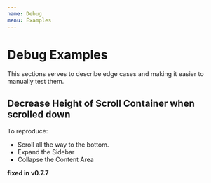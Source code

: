 ```yaml
---
name: Debug
menu: Examples
---
```



# Debug Examples

This sections serves to describe edge cases and making it easier to manually test them.

## Decrease Height of Scroll Container when scrolled down

To reproduce:

- Scroll all the way to the bottom.
- Expand the Sidebar
- Collapse the Content Area

**fixed in v0.7.7**

<Playground>
  <div className={styles.body}>
    <div className={styles.row}>
      <StickyBox offsetTop={20} offsetBottom={20}>
        <Sidebar />
      </StickyBox>
      <CallapsibleContent isExpandedInitially />
    </div>
  </div>
</Playground>
